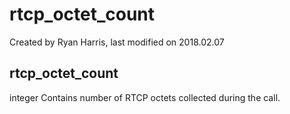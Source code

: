 
# rtcp_octet_count 

 Created by  Ryan Harris, last modified on 2018.02.07

## rtcp_octet_count

integer Contains number of RTCP octets collected during the call.


